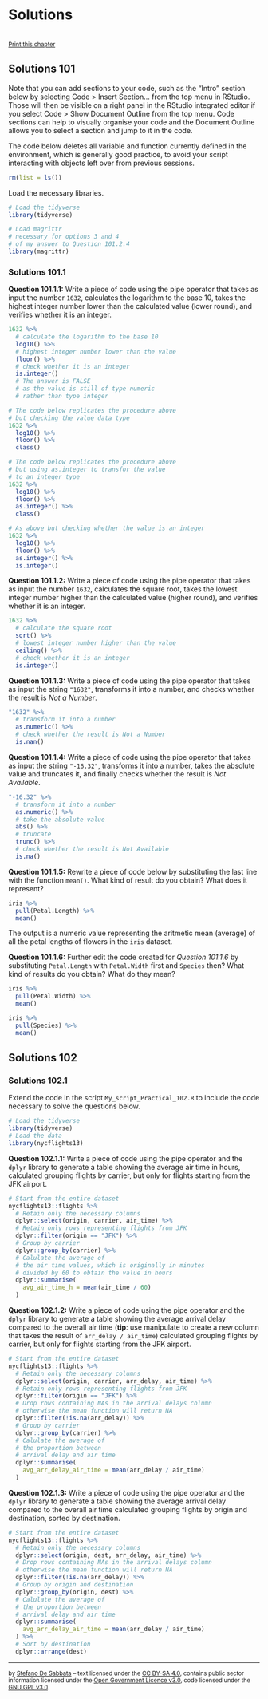 # Solutions {-}

<br/><small><a href="javascript:if(window.print)window.print()">Print this chapter</a></small>

## Solutions 101 {-}

Note that you can add sections to your code, such as the "Intro" section below by selecting Code > Insert Section... from the top menu in RStudio. Those will then be visible on a right panel in  the RStudio integrated editor if you select Code > Show Document Outline from the top menu. Code sections can help to visually organise your code and the Document Outline allows you to select a section and jump to it in the code.

The code below deletes all variable and function currently defined in the environment, which is generally good practice, to avoid your script interacting with objects left over from previous sessions.

```r
rm(list = ls())
```

Load the necessary libraries.

```r
# Load the tidyverse
library(tidyverse)

# Load magrittr
# necessary for options 3 and 4 
# of my answer to Question 101.2.4
library(magrittr)
```



### Solutions 101.1 {-}

**Question 101.1.1:** Write a piece of code using the pipe operator that takes as input the number `1632`, calculates the logarithm to the base 10, takes the highest integer number lower than the calculated value (lower round), and verifies whether it is an integer.

```r
1632 %>%
  # calculate the logarithm to the base 10
  log10() %>%
  # highest integer number lower than the value
  floor() %>%
  # check whether it is an integer
  is.integer()
  # The answer is FALSE
  # as the value is still of type numeric
  # rather than type integer
```

```r
# The code below replicates the procedure above
# but checking the value data type
1632 %>%
  log10() %>%
  floor() %>%
  class()
```

```r
# The code below replicates the procedure above
# but using as.integer to transfor the value
# to an integer type
1632 %>%
  log10() %>%
  floor() %>%
  as.integer() %>%
  class()
```

```r
# As above but checking whether the value is an integer
1632 %>%
  log10() %>%
  floor() %>%
  as.integer() %>%
  is.integer()
```

**Question 101.1.2:** Write a piece of code using the pipe operator that takes as input the number `1632`, calculates the square root, takes the lowest integer number higher than the calculated value (higher round), and verifies whether it is an integer.

```r
1632 %>%
  # calculate the square root
  sqrt() %>%
  # lowest integer number higher than the value
  ceiling() %>%
  # check whether it is an integer
  is.integer()
```

**Question 101.1.3:** Write a piece of code using the pipe operator that takes as input the string `"1632"`, transforms it into a number, and checks whether the result is *Not a Number*.

```r
"1632" %>%
  # transform it into a number
  as.numeric() %>%
  # check whether the result is Not a Number
  is.nan()
```

**Question 101.1.4:** Write a piece of code using the pipe operator that takes as input the string `"-16.32"`, transforms it into a number, takes the absolute value and truncates it, and finally checks whether the result is *Not Available*.

```r
"-16.32" %>%
  # transform it into a number
  as.numeric() %>%
  # take the absolute value
  abs() %>%
  # truncate
  trunc() %>%
  # check whether the result is Not Available
  is.na()
```

**Question 101.1.5:** Rewrite a piece of code below by substituting the last line with the function `mean()`. What kind of result do you obtain? What does it represent?

```r
iris %>% 
  pull(Petal.Length) %>% 
  mean()
```

The output is a numeric value representing the aritmetic mean (average) of all the petal lengths of flowers in the `iris` dataset.

**Question 101.1.6:** Further edit the code created for *Question 101.1.6* by substituting `Petal.Length` with `Petal.Width` first and `Species` then? What kind of results do you obtain? What do they mean?


```r
iris %>% 
  pull(Petal.Width) %>% 
  mean()

iris %>% 
  pull(Species) %>% 
  mean()
```

## Solutions 102 {-}

### Solutions 102.1 {-}

Extend the code in the script `My_script_Practical_102.R` to include the code necessary to solve the questions below.

```r
# Load the tidyverse
library(tidyverse)
# Load the data
library(nycflights13)
```


**Question 102.1.1:** Write a piece of code using the pipe operator and the `dplyr` library to generate a table showing the average air time in hours, calculated grouping flights by carrier, but only for flights starting from the JFK airport.

```r
# Start from the entire dataset
nycflights13::flights %>%
  # Retain only the necessary columns
  dplyr::select(origin, carrier, air_time) %>%
  # Retain only rows representing flights from JFK
  dplyr::filter(origin == "JFK") %>%
  # Group by carrier
  dplyr::group_by(carrier) %>%
  # Calulate the average of
  # the air time values, which is originally in minutes
  # divided by 60 to obtain the value in hours
  dplyr::summarise(
    avg_air_time_h = mean(air_time / 60)
  )
```

**Question 102.1.2:** Write a piece of code using the pipe operator and the `dplyr` library to generate a table showing the average arrival delay compared to the overall air time (**tip**: use manipulate to create a new column that takes the result of `arr_delay / air_time`) calculated grouping flights by carrier, but only for flights starting from the JFK airport.

```r
# Start from the entire dataset
nycflights13::flights %>%
  # Retain only the necessary columns
  dplyr::select(origin, carrier, arr_delay, air_time) %>%
  # Retain only rows representing flights from JFK
  dplyr::filter(origin == "JFK") %>%
  # Drop rows containing NAs in the arrival delays column
  # otherwise the mean function will return NA
  dplyr::filter(!is.na(arr_delay)) %>%
  # Group by carrier
  dplyr::group_by(carrier) %>%
  # Calulate the average of
  # the proportion between
  # arrival delay and air time
  dplyr::summarise(
    avg_arr_delay_air_time = mean(arr_delay / air_time)
  )
```

**Question 102.1.3:** Write a piece of code using the pipe operator and the `dplyr` library to generate a table showing the average arrival delay compared to the overall air time calculated grouping flights by origin and destination, sorted by destination.

```r
# Start from the entire dataset
nycflights13::flights %>%
  # Retain only the necessary columns
  dplyr::select(origin, dest, arr_delay, air_time) %>%
  # Drop rows containing NAs in the arrival delays column
  # otherwise the mean function will return NA
  dplyr::filter(!is.na(arr_delay)) %>%
  # Group by origin and destination
  dplyr::group_by(origin, dest) %>%
  # Calulate the average of
  # the proportion between
  # arrival delay and air time
  dplyr::summarise(
    avg_arr_delay_air_time = mean(arr_delay / air_time)
  ) %>%
  # Sort by destination
  dplyr::arrange(dest)
```


<!--

### Solutions 104.2 {-}

Answer the question below, consulting the [`stringr` library reference (stringr.tidyverse.org/reference)](https://stringr.tidyverse.org/reference/index.html) as necessary

**Question 104.2.1:** Write a piece of code using the pipe operator and the `stringr` library that takes as input the string `"I like programming in R"`, and transforms it all in uppercase.

```r
"I like programming in R" %>%
  # transforms it all in uppercase
  str_to_upper()
```


**Question 104.2.2:** Write a piece of code using the pipe operator and the `stringr` library that takes as input the string `"I like programming in R"`, and truncates it, leaving only 10 characters.

```r
"I like programming in R" %>%
  # truncate leaving only 10 characters
  str_trunc(10)
```


**Question 104.2.3:** Write a piece of code using the pipe operator and the `stringr` library that takes as input the string `"I like programming in R"`, and truncates it, leaving only 10 characters and using no ellipsis.

```r
"I like programming in R" %>%
  # truncate
  str_trunc(
    # leaving only 10 characters
    10,
    # no ellipsis
    ellipsis = ""
  )
```


**Question 104.2.4:** Write a piece of code using the pipe operator and the `stringr` library that takes as input the string `"I like programming in R"`, and manipulates to leave only the string `"I like R"`.

```r
# Option 1
"I like programming in R" %>%
  # using remove
  str_remove("programming in ")

# Option 2
"I like programming in R" %>%
  # using replace
  str_replace("programming in ", "")

# Option 3
"I like programming in R" %>%
  # create two sub-strings
  str_sub(
    # the first starting from the first character
    # the second starting from the last character
    start = c(1, -1),
    # the first ending at the sixth character
    # the secondending at the last character
    end = c(6, -1)
  ) %>% 
  # join the two strings into one
  # using a single space to separate them
  str_c(collapse = " ")

# Option 4
"I like programming in R" %>%
  # split the string at each space
  str_split(" ") %>% 
  # that will create a list with one element
  # that is the vector of strings resulting
  # from the split
  # to extract that element
  # use extract2 from magrittr
  # equivalent to [[1]]
  # https://magrittr.tidyverse.org/reference/aliases.html
  extract2(1) %>%
  # extract the first, second and fifth elements
  # from the vector
  # use extract2 from magrittr
  # equivalent to [c(1, 2, 5)]
  # https://magrittr.tidyverse.org/reference/aliases.html
  extract(c(1, 2, 5)) %>%
  # join the two strings into one
  # using a single space to separate them
  str_c(collapse = " ")
```


## Solutions 114 {-}

```r
# Load the tidyverse
library(tidyverse)
```



### Solutions 114.1 {-}

**Question 114.1.1:** Use the modulo operator `%%` to create a conditional statement that prints `"Even"` if a number is even and `"Odd"` if a number is odd.

```r
number_for_test <- 7

# If a number modulo 2 is 0 then the nuber is even
if (number_for_test %% 2 == 0) {
  cat("Even\n")
# otherwise it is odd
} else {
  cat("Odd\n")
}
```


**Question 114.1.2:** Encapsulate the conditional statement written for *Question 114.1.1* into a `for` loop that executes the conditional statement for all numbers from 1 to 10.

```r
for (iterator in 1:10) {
  if (iterator %% 2 == 0) {
    cat("Even\n")
  } else {
    cat("Odd\n")
  }
  
}
# After the loop delete the iterator
# just to be on the safe side :)
rm(iterator)
```


**Question 114.1.3:** Encapsulate the conditional statement written for *Question 114.1.1* into a `for` loop that prints the name of cities in odd positions (i.e., first, third, fifth) in the vector `c("Birmingham", "Derby", "Leicester", "Lincoln", "Nottingham", "Wolverhampton")`.

```r
cities <- c("Birmingham", "Derby", "Leicester", "Lincoln", "Nottingham", "Wolverhampton")

# for each index in the vecotr cities
# i.e., 1 to length of the vector
for (iterator in 1:length(cities)) {
  # Testing for odd number intead of even
  # thus checking if the result is 1 rather than 0
  if (iterator %% 2 == 1) {
    cat(cities[iterator], "\n")
  }
  
}
# After the loop delete the iterator
# just to be on the safe side :)
rm(iterator)
```

**Question 114.1.4:** Write the code necessary to print the name of the cities in the vector `c("Birmingham", "Derby", "Leicester", "Lincoln", "Nottingham", "Wolverhampton")` as many times as their position in the vector (i.e., once for the first city, two times for the second, and so on and so forth).

```r
# for each index in the vecotr cities
# i.e., 1 to length of the vector
for (iterator in 1:length(cities)) {
  # need a second iterator!
  # to print the name of the city as many 
  # times as 1 to the current value if the iterator above
  for (second_iterator in 1:iterator){
    # Let's keep the city name on the sam line
    # just addid a space between occurencies
    cat(cities[iterator], " ")
  }
  # Once we are done printing one city name
  # then go to new line
  cat("\n")
}
# After the loop delete both iterators
# just to be on the safe side :)
rm(iterator)
rm(second_iterator)
```



### Solutions 114.2 {-}

**Question 114.2.1:** Write a function that calculates the areas of a circle, taking the radius as the first parameter.

```r
area_of_a_circle <- function (circle_radius) {
  # the area of a circle is equal to
  # pi times radius squared
  circle_area <- pi * (circle_radius^2)
  # return the value
  circle_area
}

# Test
area_of_a_circle(3)
```

**Question 114.2.2:** Write a function that calculates the volume of a cylinder, taking the radius of the base as the first parameter and the height as the second parameter. The function should call the function defined above and multiply the returned value by the height to calculate the result.

```r
volume_of_a_cilinder <- function(base_radius, cilinder_height) {
  # call the function defined above to calculate the area
  base_area <- area_of_a_circle(base_radius)
  # then calculate volume
  cilinder_volume <- base_area * cilinder_height
  # return the value
  cilinder_volume
}

# Test
volume_of_a_cilinder(3, 2)
```



**Question 114.2.3:** Write a function with two parameters, a vector of numbers and a vector of characters (text). The function should check that the input has the correct data type. If all the numbers in the first vector are greater than zero, return the elements of the second vector from the first to the length of the first vector. 

```r
silly_function <- function (num_vector, chr_vector) {
  # Check vector types
  # Note that you can use logic operators
  # to combine conditional statements
  # and the function all
  # to check if the condition is true for all the elements of the vector
  if ( all(is.numeric(num_vector)) & all(is.character(chr_vector)) ) {
    # Check if all numbers greater than zero
    if (all(num_vector > 0)){
      # Subset the vector to return
      chr_vector[1:length(num_vector)]
    } else {
      cat("That's low...\n")
    }
  } else {
    cat("Those values seem highly inappropriate!\n")
  }
}

# Test 1
silly_function(1:3, cities)

# Test 3
silly_function(-1:1, cities)

# Test 3
silly_function(cities, 1:3)
```




## Solutions 214 {-}

### Solutions 214.1 {-}

Extend the code in the script `Data_Wrangling_Example.R` (see code below) to include the code necessary to solve the questions below. Use the full list of variable names from the 2011 UK Census used to generate the 2011 OAC thatcan be found in the file `2011_OAC_Raw_uVariables_Lookup.csv` to indetify which columns to use to complete the tasks. 

```r
# Data_Wrangling_Example.R 

# Load the tidyverse
library(tidyverse)

# Load 2011 OAC data
leicester_2011OAC <- 
  readr::read_csv("data/2011_OAC_Raw_uVariables_Leicester.csv")

# Load Indexes of Multiple deprivation data
leicester_IMD2015 <- 
  readr::read_csv("data/IndexesMultipleDeprivation2015_Leicester.csv")

leicester_IMD2015_decile_wide <- leicester_IMD2015 %>%
  # Select only Socres
  dplyr::filter(Measurement == "Decile") %>%
  # Trim names of IndicesOfDeprivation
  dplyr::mutate(
    IndicesOfDeprivation = str_replace_all(IndicesOfDeprivation, "\\s", "")
  ) %>%
  dplyr::mutate(
    IndicesOfDeprivation = str_replace_all(IndicesOfDeprivation, "[:punct:]", "")
  ) %>%
  dplyr::mutate(
    IndicesOfDeprivation = str_replace_all(IndicesOfDeprivation, "\\(", "")
  ) %>%
  dplyr::mutate(
    IndicesOfDeprivation = str_replace_all(IndicesOfDeprivation, "\\)", "")
  ) %>%
  # Spread
  pivot_wider(
    names_from = IndicesOfDeprivation,
    values_from = Value
  ) %>%
  # Drop columns
  dplyr::select(-DateCode, -Measurement, -Units)

# Join
leicester_2011OAC_IMD2015 <- 
  leicester_2011OAC %>%
  inner_join(
    leicester_IMD2015_decile_wide, 
    by = c("LSOA11CD" = "FeatureCode")
  )
```

**Question 214.1.1:** Write a piece of code using the pipe operator and the `dplyr` library to generate a table showing the percentage of EU citizens over total population, calculated grouping OAs by the related decile of the Index of Multiple Deprivations, but only accounting for areas classified as Cosmopolitans or Ethnicity Central or Multicultural Metropolitans.

```r
leicester_2011OAC_IMD2015 %>%
  dplyr::filter(supgrpname %in% c("Cosmopolitans", "Ethnicity Central", "Multicultural Metropolitans")) %>%
  dplyr::group_by(IndexofMultipleDeprivationIMD) %>%
  dplyr::summarise(
    adults_not_empl_perc = (sum(u044 + u045) / sum(Total_Population)) * 100
  ) %>%
  knitr::kable()
```

**Question 214.1.2:** Write a piece of code using the pipe operator and the `dplyr` library to generate a table showing the percentage of EU citizens over total population, calculated grouping OAs by the related supergroup in the 2011 OAC, but only accounting for areas in the top 5 deciles of the Index of Multiple Deprivations.

```r
leicester_2011OAC_IMD2015 %>%
  dplyr::filter(IndexofMultipleDeprivationIMD <= 5) %>%
  dplyr::group_by(supgrpname) %>%
  dplyr::summarise(
    adults_not_empl_perc = (sum(u044 + u045) / sum(Total_Population)) * 100
  ) %>%
  knitr::kable()
```


**Question 214.1.3:** Write a piece of code using the pipe operator and the `dplyr` library to generate a table showing the percentage of people aged 65 and above, calculated grouping OAs by the related supergroup in the 2011 OAC and decile of the Index of Multiple Deprivations, and ordering the table by the calculated value in a descending order.

```r
leicester_2011OAC_IMD2015 %>%
  dplyr::filter(IndexofMultipleDeprivationIMD <= 5) %>%
  dplyr::group_by(supgrpname, IndexofMultipleDeprivationIMD) %>%
  dplyr::summarise(
    aged_65_above = (sum(u016 + u017 + u018 + u019) / sum(Total_Population)) * 100
  ) %>%
  dplyr::arrange(-aged_65_above) %>%
  knitr::kable()
```


### Solutions 214.2 {-}

Extend the code in the script `Data_Wrangling_Example.R` to include the code necessary to solve the questions below.

**Question 214.2.1:** Write a piece of code using the pipe operator and the `dplyr` and `tidyr` libraries to generate a long format of the `leicester_2011OAC_IMD2015` table only including the values (census variables) used in *Question 214.1.3*.

```r
long_table <- leicester_2011OAC_IMD2015 %>%
  dplyr::select(OA11CD, supgrpname, IndexofMultipleDeprivationIMD, u016, u017, u018, u019, Total_Population) %>%
  tidyr::pivot_longer(
    # Can't combine character values (e.g. supgrpname)
    # with numeric value (e.g, Total_Population) thus
    # pivot only numeric columns
    cols = u016:Total_Population,
    names_to = "attribute",
    values_to = "value"
  ) 

long_table %>%
  slice_head(n = 5) %>%
  knitr::kable()

long_table_alt <- leicester_2011OAC_IMD2015 %>%
  dplyr::select(OA11CD, supgrpcode, IndexofMultipleDeprivationIMD, u016, u017, u018, u019, Total_Population) %>%
  tidyr::pivot_longer(
    # Otherwise, use supgrpcode instead of supgrpname
    cols = -OA11CD,
    names_to = "attribute",
    values_to = "value"
  ) 

long_table_alt %>%
  slice_head(n = 7) %>%
  knitr::kable()
```


**Question 214.2.2:** Write a piece of code using the pipe operator and the `dplyr` and `tidyr` libraries to generate a table similar to the one generated for *Question 214.2.1*, but showing the values as percentages over total population.

```r
perc_long_table <- leicester_2011OAC_IMD2015 %>%
  dplyr::select(OA11CD, supgrpname, IndexofMultipleDeprivationIMD, u016, u017, u018, u019, Total_Population) %>%
  dplyr::mutate(
    perc_u016 = (u016 / Total_Population) * 100, 
    perc_u017 = (u017 / Total_Population) * 100, 
    perc_u018 = (u018 / Total_Population) * 100, 
    perc_u019 = (u019 / Total_Population) * 100
  ) %>%
  dplyr::select(OA11CD, supgrpname, IndexofMultipleDeprivationIMD, perc_u016, perc_u017, perc_u018, perc_u019) %>%
  tidyr::pivot_longer(
    # Can't combine character values (e.g. supgrpname)
    # with numeric value (e.g, Total_Population) thus
    # pivot only numeric columns
    cols = perc_u016:perc_u019,
    names_to = "attribute",
    values_to = "value"
  ) 

perc_long_table %>%
  slice_head(n = 5) %>%
  knitr::kable()
```

-->


---

<small>by [Stefano De Sabbata](https://sdesabbata.github.io/) -- text licensed under the [CC BY-SA 4.0](https://creativecommons.org/licenses/by-sa/4.0/), contains public sector information licensed under the [Open Government Licence v3.0](http://www.nationalarchives.gov.uk/doc/open-government-licence), code licensed under the [GNU GPL v3.0](https://www.gnu.org/licenses/gpl-3.0.html).</small>